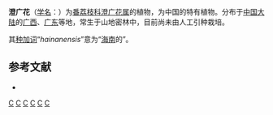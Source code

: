 {{Speciesbox
| genus = Orophea
| species = hainanensis
| authority = Merr., 1925
}}

'''澄广花'''（[[学名|学名]]：{{lang|la|''Orophea hainanensis''}}）为[[番荔枝科|番荔枝科]][[澄广花属|澄广花属]]的植物，为中国的特有植物。分布于[[中国大陆|中国大陆]]的[[广西|广西]]、[[广东|广东]]等地，常生于山地密林中，目前尚未由人工引种栽培。

其[[种加词|种加词]]“''hainanensis''”意为“[[海南|海南]]的”。

== 参考文献 ==
<div class="references-small">
* {{cite web| url =http://www.bioinfo.cn/db05/KmzwSpecies.php?action=view&id=303| title =澄广花| work =《中国高等植物数据库全库》| publisher =中国科学院微生物研究所| author =昆明植物研究所| accessdate =2009-02-21| deadurl =yes| archiveurl =https://web.archive.org/web/20160305055735/http://www.bioinfo.cn/db05/KmzwSpecies.php?action=view&id=303| archivedate =2016-03-05}}
</div>
{{Taxonbar|from=Q15224953}}

[[Category:澄广花属|C]]
[[Category:中国特有植物|C]]
[[Category:海南植物|C]]
[[Category:广东植物|C]]
[[Category:广西植物|C]]
[[Category:1925年描述的植物|C]]


{{植物小作品}}